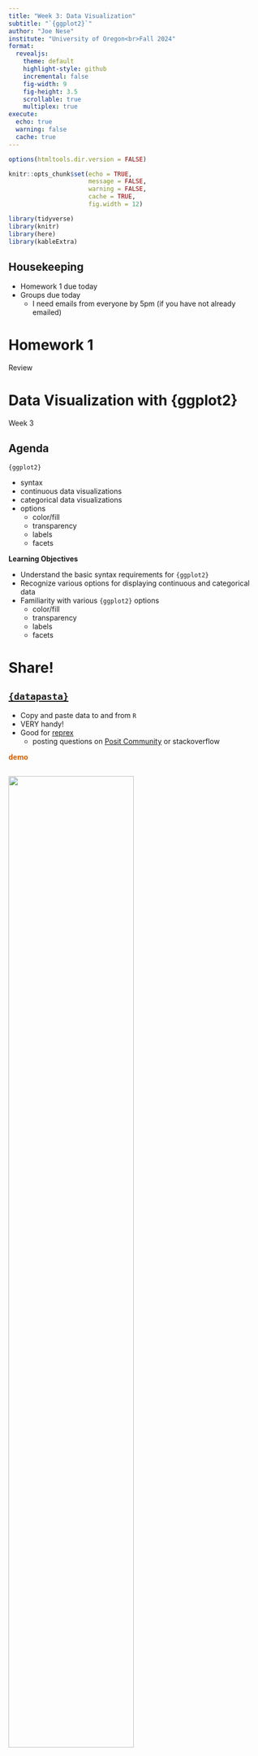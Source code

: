 ```yaml
---
title: "Week 3: Data Visualization"
subtitle: "`{ggplot2}`"
author: "Joe Nese"
institute: "University of Oregon<br>Fall 2024"
format:
  revealjs: 
    theme: default
    highlight-style: github
    incremental: false
    fig-width: 9
    fig-height: 3.5
    scrollable: true
    multiplex: true
execute: 
  echo: true
  warning: false
  cache: true
---
```


```r
options(htmltools.dir.version = FALSE)

knitr::opts_chunk$set(echo = TRUE,
                      message = FALSE,
                      warning = FALSE,
                      cache = TRUE,
                      fig.width = 12)

library(tidyverse)
library(knitr)
library(here)
library(kableExtra)

```

## Housekeeping

* Homework 1 due today
* Groups due today
  - I need emails from everyone by 5pm (if you have not already emailed)
  
# Homework 1

Review

# Data Visualization with {ggplot2} 

Week 3

## Agenda {.smaller}

`{ggplot2}`

* syntax
* continuous data visualizations
* categorical data visualizations
* options
  + color/fill
  + transparency
  + labels
  + facets

**Learning Objectives**

* Understand the basic syntax requirements for `{ggplot2}` 
* Recognize various options for displaying continuous and categorical data
* Familiarity with various `{ggplot2}` options
  + color/fill
  + transparency
  + labels
  + facets

# Share! 


## [`{datapasta}`](https://github.com/MilesMcBain/datapasta)

* Copy and paste data to and from `R`
* VERY handy!
* Good for [reprex](https://github.com/tidyverse/reprex) 
  + posting questions on [Posit Community](https://forum.posit.co/) or stackoverflow

[**demo**]{style="color:#D55E00;"}

## 

![](https://cdn.myportfolio.com/45214904-6a61-4e23-98d6-b140f8654a40/b467ee99-87e3-4663-ae27-aaf027f940ce_rw_1920.png?h=0573cb8b960ba2f2c8486188761f03e0){width="70%"}

::: aside
Credit [Allison Horst](https://allisonhorst.com/data-science-art)
:::

## Providing grammar for: {.smaller}

* Graphics 
  + `{ggplot2}`
* Data manipulations 
  + `{dplyr}`
  + `{tidyr}`
* Expanding area of specialized topics
  + `{lubridate}`
  + `{glue}`
  + `{tidymodels}`
* Many more...

## Providing grammar for: {.smaller}

* Graphics 
  + <mark>`{ggplot2}`</mark>
* Data manipulations
  + `{dplyr}`
  + `{tidyr}`
* Expanding area of specialized topics
  + `{lubridate}`
  + `{glue}`
  + `{tidymodels}`
* Many more...

# {ggplot2}

## The `{ggplot2}` package

`gg` stands for the "grammar of graphics"

:::: {.columns}

::: {.column width="50%"}
![](https://ggplot2-book.org/cover.jpg){width="50%"}
:::

::: {.column width="50%"}
![](https://images-us.bookshop.org/ingram/9780387245447.jpg?height=500&v=v2)
:::

::::

## Resources

The `{ggplot2}` package is one of the most popular `R` packages, and there are many resources to learn the syntax 

* ggplot2 book (email me for digital copy)
* Posit [cheat sheet](https://rstudio.github.io/cheatsheets/html/data-visualization.html?_gl=1*1j49xha*_ga*MTM2MTAwMDI2MS4xNjk2OTY0NDAy*_ga_2C0WZ1JHG0*MTY5Njk2NDQwMi4xLjAuMTY5Njk2NDQwMi4wLjAuMA..)
  + Can be helpful, perhaps more so after a little experience
* [R Graphics Cookbook](http://www.cookbook-r.com/Graphs/)
* [R Graph Gallery](https://www.r-graph-gallery.com/index.html)
  + past students have really liked this one

## Components {.smaller}

Every `ggplot` plot has three components

1. **data**
    + the `data` used to produce the plot
2. **aesthetic mappings (`aes`)**
    + between variables and visual properties 
3. **layer(s)**
    + usually through the `geom_*()` function to produce geometric shapes to be rendered

. . .

**`ggplot()` always takes a data frame (tibble) as the first argument**

## Basic syntax {.smaller}

[ggplot(]{style="color:#D55E00"}[data]{style="color:#0072B2"}, [aes(]{style="color:#009E73"}x = xvar, y = yvar[)]{style="color:#009E73"}[)]{style="color:#D55E00"} [+]{style="color:#CC79A7"} <br> [geom_function()]{style="color:#E69f00"}

. . .

[ggplot()]{style="color:#D55E00"} = the function is `ggplot` and the package is `{ggplot2}` 

. . .

[data]{style="color:#0072B2"} = the data to be plotted

. . .

[aes(]{style="color:#009E73"}x = xvar, y = yvar[)]{style="color:#009E73"} = the `aes`thetic mappings

. . .

[geom_function()]{style="color:#E69f00"} = the `geom`etrics of the plot; the "[function()]{style="color:#E69f00"}" here represents any of the `geom_*` offerings

. . .

::: {.fragment}
<mark>note the [+]{style="color:#CC79A7"} and <ins>NOT</ins> the `%>%`</mark>
:::

## `{ggplot2}` template

```r
#| eval: false

ggplot(data, aes(mappings)) +
  geom_function()

```

. . .

or equivalently

. . .

```r
#| eval: false

data %>% 
  ggplot(aes(mappings)) +
  geom_function()

```


## Some data for today ![](https://allisonhorst.github.io/palmerpenguins/reference/figures/lter_penguins.png){fig-align="right" width="10%"} 

[run the following]{style="color:#D55E00;"}

```r
#| echo: true

library(tidyverse)
library(palmerpenguins)

head(penguins)
```

# Continuous Data

## Setting up a plot

Run the following code. What do you see?

```r
#| output-location: slide

penguins %>% 
  ggplot(aes(bill_length_mm, body_mass_g)) 
```

## Setting up a plot

We have to add some layers!

![](./images/owl.PNG)

## Setting up a plot

It's ready for you to add some `geom`etric <ins>layers</ins>...what should we add?

## How about points?

```r
#| output-location: fragment
#| code-line-numbers: "|3"

penguins %>% 
  ggplot(aes(bill_length_mm, body_mass_g)) +
  geom_point()
```

## Adding layers

* In the previous slide, we added a layer of points
* The `geom_point()` layer is a function, complete with it's own arguments

. . .

Let’s change the color of the points

How would you change the color of the points? 
	
<ins>or</ins> 

How would you find out about changing the color of the points?

. . .

`?geom_point`

## `color`

```r
#| output-location: fragment
#| code-line-numbers: "|3"

penguins %>% 
  ggplot(aes(bill_length_mm, body_mass_g)) +
  geom_point(color = "magenta")
```


## Add another layer

Let's add a smoothed line with `geom_smooth()`

```r
#| output-location: fragment
#| message: false
#| code-line-numbers: "|4"

penguins %>% 
  ggplot(aes(bill_length_mm, body_mass_g)) +
  geom_point(color = "magenta") + 
  geom_smooth()
```

## Add another layer

Let's add a smoothed line with `geom_smooth()`

```r
#| message: false
#| eval: false
#| code-line-numbers: "3"

penguins %>% 
  ggplot(aes(bill_length_mm, body_mass_g)) +
  geom_point(color = "magenta") + 
  geom_smooth()
```

*Note*: This is **NOT** the same as `geom_line()`. We are fitting a line of best fit with `geom_smooth()`

## You try

You probably got the [message]{style="color:#CC79A7;"} below when you ran (defaults)

```r
#| message: true

penguins %>% 
  ggplot(aes(bill_length_mm, body_mass_g)) +
  geom_point(color = "magenta") + 
  geom_smooth()
```

. . .

Change the `method` to `"lm"`

## Let's do this one together

Look at the help page – `?geom_smooth` 

1. Remove the `confidence` interval around the line

2. Now change the `*SE*` band to reflect a 68% confidence interval

## `color`: global vs. conditional 

Prior examples changed colors globally

- `geom_point(color = "magenta")`

. . .

Use `aes()` to access variables, and color according to a specific variable

. . .

- We use variable names within `aes()`

. . .

Let’s check the data again (`head()`) and the "species" variable (`table()`) 

. . .

[let's do this together]{style="color:#D55E00;"}

##

```r
#| message: false
#| output-location: fragment
#| code-line-numbers: "|3"

penguins %>% 
  ggplot(aes(bill_length_mm, body_mass_g)) +
  geom_point(aes(color = species)) 
```

## `color`: global vs. conditional 

```r
#| eval: false

penguins %>% 
  ggplot(aes(bill_length_mm, body_mass_g)) +
  geom_point(aes(color = species))
```

* When we did `geom_point(color = "magenta")` we put quotes around the color 
* Why now is "species" not in quotes?

. . .

* <ins>color names/hex codes are in quotes</ins> **NOT** in the `aes()`
* <ins>variable names are in the `aes()`</ins> **NOT** in quotes
* `aes()` is where you map to your data!

## Conditional flow through layers {.smaller}

If we use something like `color = “x”` in the first `aes`thetic, it will carry on through all additional layers

These two codes are the same:

```r
penguins %>% 
  ggplot(aes(bill_length_mm, body_mass_g)) +
  geom_point(aes(color = species))
```

```r
penguins %>% 
  gplot(aes(bill_length_mm, body_mass_g, color = species)) +
  geom_point()
```

. . .

But these two are not...why? [run to find out]{style="color:#D55E00;"}

```r
penguins %>% 
  ggplot(aes(bill_length_mm, body_mass_g)) +
  geom_point(aes(color = species)) + 
  geom_smooth()
```

```r
penguins %>% 
  ggplot(aes(bill_length_mm, body_mass_g, color = species)) +
  geom_point() + 
  geom_smooth()
```

## Be mindful with `aes()`

Using `aes()` when you **don't** need it

What is happening here?

```r
penguins %>% 
  ggplot(aes(bill_length_mm, body_mass_g)) +
  geom_point(aes(color = "blue")) + 
  geom_smooth()
```

## Be mindful with `aes()`

**Not** using `aes()` when you need it

What is happening here?

```r
penguins %>% 
  ggplot(aes(bill_length_mm, body_mass_g)) +
  geom_point(color = species) + 
  geom_smooth()
```

::: aside
Kind of helpful message here.
:::

# Themes

## Let's talk themes

* The default is `theme_gray()`
  + I don't like it
* But there are a lot of build-in alternative in `{ggplot2}`
  + `theme_minimal()` is my favorite
* Check out the [`{ggthemes}`](https://yutannihilation.github.io/allYourFigureAreBelongToUs/ggthemes/) package for a lot of alternatives
  + These days I often use the [`colorblind`](https://yutannihilation.github.io/allYourFigureAreBelongToUs/ggthemes/colorblind/) theme for discrete values in my plots
  + I also like the [`{MetBrewer}`](https://github.com/BlakeRMills/MetBrewer) package, inspired by art in the Met
* Check out the [`{ggthemeassist}`](https://github.com/calligross/ggthemeassist) add-in

# More themes

* The [`{hrbrthemes}`](https://github.com/hrbrmstr/hrbrthemes) are nice
* Consider [building your own theme!](https://bookdown.org/rdpeng/RProgDA/building-a-new-theme.html)
* Or Google around

. . .

* Set the theme globally
  + One of the first lines in your .qmd file (after you load packages) could be:
  
`theme_set(theme_minimal())`

## Get a little fancy

* You can use `geom_point()` for more than one layer
* You can also use a different data source on a layer
* Use these two properties to highlight points
  + How about penguins from Torgersen Island?

##

```r
penguins %>% 
  ggplot(aes(bill_length_mm, body_mass_g)) +
  geom_point(color = "black")
```

##

```r
#| code-line-numbers: "4"
penguins %>% 
  ggplot(aes(bill_length_mm, body_mass_g)) +
  geom_point(color = "black") + 
  geom_point(data = dplyr::filter(penguins, island == "Torgersen"), color = "magenta")
```

##

```r
#| code-line-numbers: "5"

penguins %>% 
  ggplot(aes(bill_length_mm, body_mass_g)) +
  geom_point(color = "black") + 
  geom_point(data = dplyr::filter(penguins, island == "Torgersen"), color = "magenta") + 
  geom_smooth(se = FALSE)
```

##

```r
#| code-line-numbers: "6"

penguins %>% 
  ggplot(aes(bill_length_mm, body_mass_g)) +
  geom_point(color = "black") + 
  geom_point(data = dplyr::filter(penguins, island == "Torgersen"), color = "magenta") + 
  geom_smooth(se = FALSE) + 
  theme_minimal()
```

## Another option

`{gghighlight}` varying flexibility

```r
#| code-line-numbers: "|4"

penguins %>% 
  ggplot(aes(bill_length_mm, body_mass_g)) +
  geom_point(color = "magenta") + 
  gghighlight::gghighlight(island == "Torgersen") + 
  theme_minimal()
```

## Line plots

When should you use line plots instead of smooths?

. . .

* *Usually when time is involved*

. . .


What are some good candidate data for line plots?

. . .

* *Oserved versus model-implied (estimated)*

## `geom_line()`

Classic time series example 

`economics` data from `{ggplot2}`

```r
economics
```

## Let's try it

How do you think we'd fit a line plot to these data, showing unemployment ("_unemploy_") over time?

. . .

```r
economics %>% 
  ggplot(aes(date, unemploy)) +
  geom_line()
```

## Layers

What happens when we layer geom_line and geom_point?

```r
economics %>% 
  ggplot(aes(date, unemploy)) +
  geom_line() +
  geom_point()
```

[try it!]{style="color:#D55E00;"}

. . .

Not the best instance of this

It would work better on a plot with fewer time points, but you get the idea

# Labels

`labs()`

## Axis Labels

```r
#| output-location: fragment
#| code-line-numbers: "|5|6"

economics %>% 
  ggplot(aes(date, unemploy)) +
  geom_line() +
  theme_minimal() +
  labs(x = "Date",
       y = "Unemployment")
```

## Title

```r
#| output-location: fragment
#| code-line-numbers: "|7"

economics %>% 
  ggplot(aes(date, unemploy)) +
  geom_line() +
  theme_minimal() +
  labs(x = "Date", 
       y = "Unemployment",
       title = "Unemployment Over Time") 
```

## Subtitle

```r
#| output-location: fragment
#| code-line-numbers: "|8"

economics %>% 
  ggplot(aes(date, unemploy)) +
  geom_line() +
  theme_minimal() +
  labs(x = "Date", 
       y = "Unemployment",
       title = "Unemployment Over Time",
       subtitle = "This is the subtitle")
```

## Caption

```r
#| output-location: fragment
#| code-line-numbers: "|9"

economics %>% 
  ggplot(aes(date, unemploy)) +
  geom_line() +
  theme_minimal() +
  labs(x = "Date", 
       y = "Unemployment",
       title = "Unemployment Over Time",
       subtitle = "This is the subtitle",
       caption = "Created by Joe Nese") 
```

## Tag

```r
#| output-location: fragment
#| code-line-numbers: "|10"

economics %>% 
  ggplot(aes(date, unemploy)) +
  geom_line() +
  theme_minimal() +
  labs(x = "Date", 
       y = "Unemployment",
       title = "Unemployment Over Time",
       subtitle = "This is the subtitle",
       caption = "Created by Joe Nese",
       tag = "(A)") 
```

## Legend (one way)

```r
#| output-location: fragment
#| code-line-numbers: "|2,7"

penguins %>% 
  ggplot(aes(bill_length_mm, body_mass_g, color = species)) + # 'color = '
  geom_point() +
  theme_minimal() +
  labs(x = "Bill Length (mm)",
       y = "Body Mass (g)",
       color = "Species!") # 'color = '
```

# Facets

## Faceting

* One of the most powerful features of `{ggplot2}`
* Produce *n* plots by a specific variable

* `facet_wrap()`
  + wrap a sequence of panels into two dimensions
  + based on variables(s)

## Faceting

```r
#| output-location: fragment
#| code-line-numbers: "|5"

penguins %>% 
  ggplot(aes(bill_length_mm, body_mass_g)) + 
  geom_point() +
  geom_smooth() +
  facet_wrap(~species)
```

## Careful about the `~`

```r
#| message: true
#| warning: true
#| error: true

penguins %>% 
  ggplot(aes(bill_length_mm, body_mass_g)) + 
  geom_point() +
  geom_smooth() +
  facet_wrap(species)
```

## Faceting 

two variables (like a matrix)

```r
#| message: false
#| warning: false
#| code-line-numbers: "|5"

penguins %>% 
  ggplot(aes(bill_length_mm, body_mass_g)) + 
  geom_point() +
  geom_smooth() +
  facet_wrap(species ~ year) 
```

## Alternative specification - `vars()`

```r
#| eval: false
#| code-line-numbers: "|5"

penguins %>% 
  ggplot(aes(bill_length_mm, body_mass_g)) + 
  geom_point() +
  geom_smooth() +
  facet_wrap(vars(species))
```

<br>

```r
#| eval: false
#| code-line-numbers: "|5"

penguins %>% 
  ggplot(aes(bill_length_mm, body_mass_g)) + 
  geom_point() +
  geom_smooth() +
  facet_wrap(vars(species, year))
```

# Heatmaps

> A heatmap is a literal way of visualizing a table of numbers, where you substitute the numbers with colored cells. <br> - Nathan Yau

* Useful for finding highs and lows  - and sometimes patterns
* They don't always work well

## Example with correlations

```r
corr <- cor(mtcars)

pc <- corr %>% 
  as.data.frame() %>% 
  mutate(row = rownames(.)) %>% 
  pivot_longer(
    cols = -row,
    names_to = "col",
    values_to = "cor"
  )

head(pc)
```

## Heatmap

```r
pc %>% 
  ggplot(aes(row, col, fill = cor)) +
  geom_tile()
```

## Viridis

```r
#| code-line-numbers: "|4"

pc %>% 
  ggplot(aes(row, col, fill = cor)) +
  geom_tile() +
  scale_fill_viridis_c() 
```

# Categorical Data

## Data

`{fivethirtyeight}` package

dataset is `college_grad_students`

```r
#| output-location: fragment

theme_set(theme_minimal(base_size = 16))

#install.packages("fivethirtyeight")
library(fivethirtyeight)
# View(college_grad_students)
grad <- college_grad_students # simpler reference
grad
```

## Histogram

Histogram of "grad_total"

```r
grad %>% 
  ggplot(aes(x = grad_total)) +
  geom_histogram()
```

## Transparency - `alpha`

Add some transparency – perhaps this looks nicer

```r
#| code-line-numbers: "3"

grad %>% 
  ggplot(aes(x = grad_total)) +
  geom_histogram(alpha = 0.7) 
```

## `color` vs. `fill`

**In general**

* `color` defines the color a geom is *outlined*
* `fill` defines the color a geom is *filled* 

## `color` vs. `fill`

For example:

* `geom_point()` default has only has a color and **NO** fill because they're just points
* Point shapes 21–24 include both a color and a fill

```r
#| echo: false

df_shapes <- data.frame(shape = 0:24)
ggplot(df_shapes, aes(0, 0, shape = shape)) +
  geom_point(aes(shape = shape), size = 5, fill = 'red') +
  scale_shape_identity() +
  theme_void() +
  facet_wrap(~shape)
  
```

## How would we change the color of this plot?

```r
grad %>% 
  ggplot(aes(x = grad_total)) +
  geom_histogram(alpha = 0.7)
```

## How would we change the color of this plot?

```r
grad %>% 
  ggplot(aes(x = grad_total)) +
  geom_histogram(alpha = 0.7, color = "magenta")
```

## How would we change the ~~color~~ fill of this plot?

```r
#| output-location: fragment

grad %>% 
  ggplot(aes(x = grad_total)) +
  geom_histogram(alpha = 0.7, fill = "magenta")
```

## Color by variable

What if we wanted different colors by a variable -- *major_category*

```r
penguins %>% 
  ggplot(aes(x = body_mass_g)) +
  geom_histogram(aes(fill = species), alpha = 0.7)
```

## Density plot

Alternative representation of distribution

* Think of it as a smoothed histogram (uses kernel smoothing)
* The depiction of the distribution is **NOT** determined by the number of the bins you use, as are histograms

## Density plot

`geom_density()`

```r
penguins %>% 
  ggplot(aes(x = body_mass_g)) +
  geom_density()
```

## Density plot

Now let’s fill by *species*

```r
penguins %>% 
  ggplot(aes(x = body_mass_g)) + 
  geom_density(aes(fill = species), alpha = 0.2)
```

## Possible alternative? `facet_wrap`

```r
penguins %>% 
  ggplot(aes(x = body_mass_g)) + 
  geom_density(alpha = 0.2) +
  facet_wrap(~species)
```

## Even better

density ridges `{ggridges}`

```r
library(ggridges)

penguins %>% 
  ggplot(aes(x = bill_length_mm, y = species)) + 
  geom_density_ridges()

```


## `fill` 

```r
#| code-line-numbers: "3"

penguins %>% 
  ggplot(aes(bill_length_mm , species)) +
  geom_density_ridges(aes(fill = factor(year)))
```

## Add transparency for clarity

```r
#| code-line-numbers: "3"

penguins %>% 
  ggplot(aes(bill_length_mm , species)) +
  geom_density_ridges(aes(fill = factor(year)), alpha = 0.5)
```

## Viridis

* easier to read by those with colorblindness 
* prints well in gray scale

```r
#| code-line-numbers: "|4"

penguins %>% 
  ggplot(aes(bill_length_mm , species)) +
  geom_density_ridges(aes(fill = factor(year)), alpha = 0.5) +
  scale_fill_viridis_d()
```

## Same fill function, different "`option`"

```r
#| code-line-numbers: "|4"

penguins %>% 
  ggplot(aes(bill_length_mm , species)) +
  geom_density_ridges(aes(fill = factor(year)), alpha = 0.7) +
  scale_fill_viridis_d(option = "plasma")
```

## Candy rankings `{fivethirtyeight}`

```r
#| output-location: fragment

candy <- candy_rankings %>% 
  pivot_longer(
    cols = chocolate:pluribus,
    names_to = "type",
    values_to = "foo") %>% 
  filter(foo) %>% 
  select(-foo)

candy
```

## Boxplot

```r
candy %>% 
  ggplot(aes(type, sugarpercent)) +
  geom_boxplot() 
```

## Violin plots

```r
candy %>% 
  ggplot(aes(type, sugarpercent)) +
  geom_violin() 
```

## Bar Charts

```r
head(mpg)
```

## Bar/Col Charts {.smaller}

:::: {.columns}

::: {.column width="50%"}
**`geom_bar()`**

* expects *x* **OR** *y*
* counts rows
* if you want to count the number of cases at each *x* or *y* position 
* makes the height of the bar proportional to the number of cases in each group
* uses `stat_count()` by default

:::

::: {.column width="50%"}
**`geom_col()`**

* expects *x* **AND** *y*
* expects numbers in your data
* if you want the heights of the bars to represent values in the data
* leaves the data as is
<br>
<br>
* uses `stat_identity()` by default

:::
::::

## `geom_bar()`

*mpg* data

```r
mpg %>% 
  ggplot(aes(class)) + # one variable in the `aes()`
  geom_bar() # counts the rows per class
```

## *summarized_mpg* data


```r
summarized_mpg <- mpg %>% 
  group_by(class) %>% 
  count()

head(summarized_mpg)
```

## `geom_col()`

*summarized_mpg* data

```r
summarized_mpg %>% 
  ggplot(aes(class, n)) + # two variables in the `aes()`
  geom_col() # data has the rows per class in "n"
```

##

:::: {.columns}

::: {.column width="40%"}
`geom_bar()` default

```r
mpg %>% 
  ggplot(aes(class)) + 
  geom_bar()
```
::: 

::: {.column width="60%" .fragment}

`geom_bar(stat = "identity")` 

```r
summarized_mpg %>% 
  ggplot(aes(class, n)) + 
  geom_bar(stat = "identity")
```
:::

::::

##

:::: columns

::: {.column width="40%"}
`geom_bar()` default

```r
mpg %>% 
  ggplot(aes(class)) + 
  geom_bar()
```
:::

::: {.column width="60%" .fragment}
`geom_col()` default

```r
summarized_mpg %>% 
  ggplot(aes(class, n)) + 
  geom_col()
```
:::

::::

##

:::: columns

::: {.column width="40%"}
`geom_bar()` default

```r
mpg %>% 
  ggplot(aes(class)) + 
  geom_bar()
```
:::

::: {.column width="60%" .fragment}
`geom_bar()` uh-oh

```r
summarized_mpg %>% 
  ggplot(aes(class)) + 
  geom_bar()
```
:::

::::

## What happened?

Let's look at our data again

:::: columns

::: {.column width="50%"}
```r
summarized_mpg
```
:::

::: {.column width="50%" .fragment}
```r
summarized_mpg %>% 
  ggplot(aes(class)) + 
  geom_bar()
```
:::

::::

## More bar plot options {.smaller}

```r
#| output-location: fragment

eclsk <- haven::read_sav(here::here("data", "ecls-k_samp.sav")) %>% 
  rio::characterize() %>% 
  janitor::clean_names()

ecls_smry <- eclsk %>%
    group_by(k_type, ethnic) %>%
    summarize(t1r_mean = mean(t1rscale))

ecls_smry
```

## Stacked bar plot

Look for effects in "ethnicity" by "k_type" (full/half day K)

```r
ecls_smry %>% 
  ggplot(aes(ethnic, t1r_mean)) +
  geom_col(aes(fill = k_type))
```

## Grouped bar plot

```r
#| code-line-numbers: "|4"

ecls_smry %>% 
  ggplot(aes(ethnic, t1r_mean)) +
  geom_col(aes(fill = k_type),
               position = "dodge")
```

## Rotating Labels

I have to look [this](https://stackoverflow.com/questions/1330989/rotating-and-spacing-axis-labels-in-ggplot2) up *every* time

```r
#| code-line-numbers: "|5"

ecls_smry %>% 
  ggplot(aes(ethnic, t1r_mean)) +
  geom_col(aes(fill = k_type),
           position = "dodge") +
  theme(axis.text.x = element_text(angle = 90, hjust = 1))
```

## Flip the coordinates

`coord_flip()`

```r
#| code-line-numbers: "|5"

ecls_smry %>% 
  ggplot(aes(ethnic, t1r_mean)) +
  geom_col(aes(fill = k_type),
           position = "dodge") +
  coord_flip() 
```

## Alternatively

`facet_wrap()`

```r
ecls_smry %>% 
  ggplot(aes(k_type, t1r_mean)) +
  geom_col(alpha = 0.8) +
  facet_wrap(~ethnic)
```

## Sometimes some redundancy works well

```r
ecls_smry %>% 
  ggplot(aes(k_type, t1r_mean, fill = k_type)) +
  geom_col(alpha = 0.8) +
  facet_wrap(~ethnic)
```

## `geom_*()` Review {.smaller}

* `geom_point()`
* `geom_smooth()`
* `geom_line()`
* `geom_tile()`
* `geom_histogram()`
* `geom_density()`
* `ggridges::geom_density_ridges()`
* `geom_boxplot()`
* `geom_violin()`
* `geom_bar()`
* `geom_col()`

## Challenge {.smaller}

* Start a new `R` project
* Create a new script, save it as "practice-plots.R"
* Load the `{tidyverse}`
* Print the **msleep** dataset to see it's structure (it's from `{ggplot2}`)

For each of the following, produce a separate plot

1. Plot the relation between "sleep_total" and "brainwt" (with "brainwt" as the DV) - scatter plot
2. Overlay a smooth on the previous plot
3. Color the points by "vore", but fit a single smooth
4. Fit separate smooths by "vore", but with all points being gray
5. Omit the standard error of the smooths
6. Use `ylim()` as an additional layer to restrict the *y*-axis to range from 0 to 5

# Next time

## Before next class {.smaller}

* Reading
  + [R4DS(2e) 4](https://r4ds.hadley.nz/data-transform)
* Supplemental Learning
  + [Codecademy: Modifying Data Frames](https://www.codecademy.com/courses/learn-r/lessons/r-data-frames-modifying)
  + [Codecademy: Aggregates in R](https://www.codecademy.com/courses/learn-r/lessons/r-aggregates/exercises/column-statistics)
* Homework
  + **Homework 2**
  + **Homework 3**


